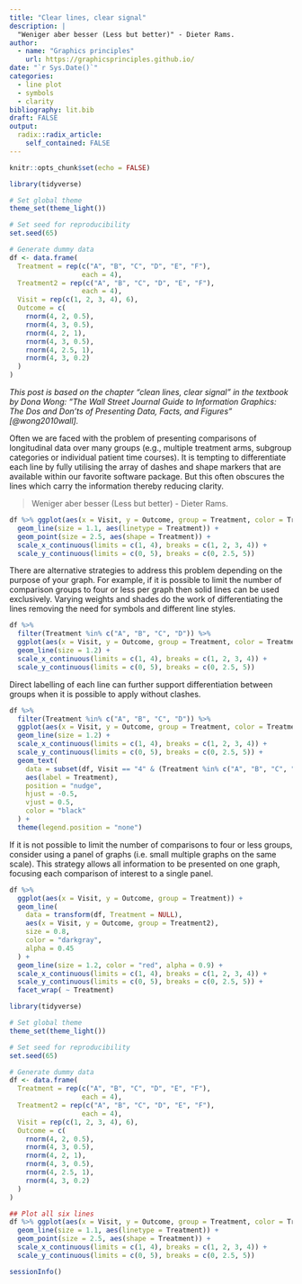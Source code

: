 ```yaml
---
title: "Clear lines, clear signal"
description: |
  "Weniger aber besser (Less but better)" - Dieter Rams.
author:
  - name: "Graphics principles"
    url: https://graphicsprinciples.github.io/
date: "`r Sys.Date()`"
categories:
  - line plot
  - symbols
  - clarity 
bibliography: lit.bib
draft: FALSE
output:
  radix::radix_article:
    self_contained: FALSE
---
```


```r
knitr::opts_chunk$set(echo = FALSE)

library(tidyverse)

# Set global theme
theme_set(theme_light())

# Set seed for reproducibility 
set.seed(65)

# Generate dummy data
df <- data.frame(
  Treatment = rep(c("A", "B", "C", "D", "E", "F"),
                  each = 4),
  Treatment2 = rep(c("A", "B", "C", "D", "E", "F"),
                  each = 4),
  Visit = rep(c(1, 2, 3, 4), 6),
  Outcome = c(
    rnorm(4, 2, 0.5),
    rnorm(4, 3, 0.5),
    rnorm(4, 2, 1),
    rnorm(4, 3, 0.5),
    rnorm(4, 2.5, 1),
    rnorm(4, 3, 0.2)
  )
)
```

_This post is based on the chapter “clean lines, clear signal” in the textbook by Dona Wong: “The Wall Street Journal Guide to Information Graphics: The Dos and Don'ts of Presenting Data, Facts, and Figures” [@wong2010wall]._

Often we are faced with the problem of presenting comparisons of longitudinal data over many groups (e.g., multiple treatment arms, subgroup categories or individual patient time courses). It is tempting to differentiate each line by fully utilising the array of dashes and shape markers that are available within our favorite software package. But this often obscures the lines which carry the information thereby reducing clarity. 

> Weniger aber besser (Less but better) - Dieter Rams.
 
```r

df %>% ggplot(aes(x = Visit, y = Outcome, group = Treatment, color = Treatment)) +
  geom_line(size = 1.1, aes(linetype = Treatment)) +
  geom_point(size = 2.5, aes(shape = Treatment)) +
  scale_x_continuous(limits = c(1, 4), breaks = c(1, 2, 3, 4)) +
  scale_y_continuous(limits = c(0, 5), breaks = c(0, 2.5, 5)) 

```

There are alternative strategies to address this problem depending on the purpose of your graph. For example, if it is possible to limit the number of comparison groups to four or less per graph then solid lines can be used exclusively. Varying weights and shades do the work of differentiating the lines removing the need for symbols and different line styles. 

 

```r
df %>% 
  filter(Treatment %in% c("A", "B", "C", "D")) %>%
  ggplot(aes(x = Visit, y = Outcome, group = Treatment, color = Treatment)) +
  geom_line(size = 1.2) +
  scale_x_continuous(limits = c(1, 4), breaks = c(1, 2, 3, 4)) +
  scale_y_continuous(limits = c(0, 5), breaks = c(0, 2.5, 5)) 

```

Direct labelling of each line can further support differentiation between groups when it is possible to apply without clashes. 


```r
df %>% 
  filter(Treatment %in% c("A", "B", "C", "D")) %>%
  ggplot(aes(x = Visit, y = Outcome, group = Treatment, color = Treatment)) +
  geom_line(size = 1.2) +
  scale_x_continuous(limits = c(1, 4), breaks = c(1, 2, 3, 4)) +
  scale_y_continuous(limits = c(0, 5), breaks = c(0, 2.5, 5)) +
  geom_text(
    data = subset(df, Visit == "4" & (Treatment %in% c("A", "B", "C", "D"))),
    aes(label = Treatment),
    position = "nudge",
    hjust = -0.5,
    vjust = 0.5,
    color = "black"
  ) +
  theme(legend.position = "none")

```

If it is not possible to limit the number of comparisons to four or less groups, consider using a panel of graphs (i.e. small multiple graphs on the same scale). This strategy allows all information to be presented on one graph, focusing each comparison of interest to a single panel. 
 


```r

df %>% 
  ggplot(aes(x = Visit, y = Outcome, group = Treatment)) +
  geom_line(
    data = transform(df, Treatment = NULL),
    aes(x = Visit, y = Outcome, group = Treatment2),
    size = 0.8,
    color = "darkgray",
    alpha = 0.45
  ) +
  geom_line(size = 1.2, color = "red", alpha = 0.9) +
  scale_x_continuous(limits = c(1, 4), breaks = c(1, 2, 3, 4)) +
  scale_y_continuous(limits = c(0, 5), breaks = c(0, 2.5, 5)) +
  facet_wrap( ~ Treatment) 

```

```r
library(tidyverse)

# Set global theme
theme_set(theme_light())

# Set seed for reproducibility 
set.seed(65)

# Generate dummy data
df <- data.frame(
  Treatment = rep(c("A", "B", "C", "D", "E", "F"),
                  each = 4),
  Treatment2 = rep(c("A", "B", "C", "D", "E", "F"),
                  each = 4),
  Visit = rep(c(1, 2, 3, 4), 6),
  Outcome = c(
    rnorm(4, 2, 0.5),
    rnorm(4, 3, 0.5),
    rnorm(4, 2, 1),
    rnorm(4, 3, 0.5),
    rnorm(4, 2.5, 1),
    rnorm(4, 3, 0.2)
  )
)

## Plot all six lines
df %>% ggplot(aes(x = Visit, y = Outcome, group = Treatment, color = Treatment)) +
  geom_line(size = 1.1, aes(linetype = Treatment)) +
  geom_point(size = 2.5, aes(shape = Treatment)) +
  scale_x_continuous(limits = c(1, 4), breaks = c(1, 2, 3, 4)) +
  scale_y_continuous(limits = c(0, 5), breaks = c(0, 2.5, 5)) 


```

```r
sessionInfo()
```

